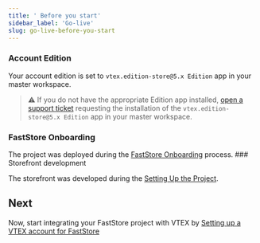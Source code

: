 ```yaml
---
title: ' Before you start'
sidebar_label: 'Go-live'
slug: go-live-before-you-start
---
```



<Steps>

### Account Edition

Your account edition is set to `vtex.edition-store@5.x Edition` app in your master workspace.

> ⚠️ If you do not have the appropriate Edition app installed, [open a support ticket](https://help.vtex.com/support) requesting the installation of the `vtex.edition-store@5.x Edition` app in your master workspace.

### FastStore Onboarding

The project was deployed during the [FastStore Onboarding](/docs/getting-started/1-faststore-onboarding/overview) process.  ### Storefront development

The storefront was developed during the [Setting Up the Project](/docs/getting-started/2-setting-up-the-project).

</Steps>

## Next

Now, start integrating your FastStore project with VTEX by [Setting up a VTEX account for FastStore](/docs/go-live/1-setting-up-vtex-account-for-faststore)
